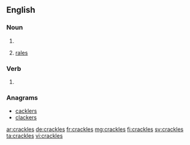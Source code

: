 ==English==

===Noun===
{{head|en|noun plural form}}

# {{plural of|crackle|lang=en}}
# {{label|en|medicine|plurae tantum|lung sounds}} [[rale]]s

===Verb===
{{head|en|verb form}}

# {{en-third-person singular of|crackle}}

===Anagrams===
* [[cacklers#English|cacklers]]
* [[clackers#English|clackers]]

[[ar:crackles]]
[[de:crackles]]
[[fr:crackles]]
[[mg:crackles]]
[[fi:crackles]]
[[sv:crackles]]
[[ta:crackles]]
[[vi:crackles]]